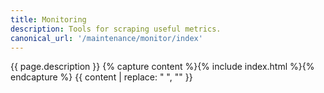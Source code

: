 ```yaml
---
title: Monitoring
description: Tools for scraping useful metrics. 
canonical_url: '/maintenance/monitor/index'
---
```


{{ page.description }}
{% capture content %}{% include index.html %}{% endcapture %}
{{ content | replace: "    ", "" }}
